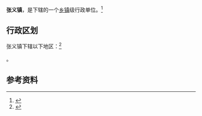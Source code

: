 {{中国乡级行政区|62/06/02/113/000}}

'''张义镇'''，是{{PRC admin/fullname|62/06/02/113/000|3}}下辖的一个[[乡镇|乡镇]]级行政单位。<ref>{{PRC admin/ref sgc|{{PRC admin/parent|62/06/02/113/000}}}}</ref>

== 行政区划 ==

张义镇下辖以下地区：<ref>{{PRC admin/ref sgc|62/06/02/113/000}}</ref>

{{PRC admin/children|62/06/02/113/000}}。

== 参考资料 ==

{{reflist}}

{{行政区划小作品}}
{{PRC admin/navcat|62/06/02/113/000}}